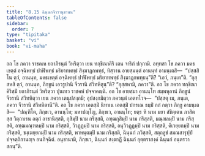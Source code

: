 ```yaml
---
title: "8.15 ฉินฺนกจีวรานุชานน"
tableOfContents: false
sidebar:
  order: 7
type: "tipitaka"
basket: "vi"
book: "vi-maha"
---
```



<DynamicBreadcrumb />

<Division number="345" book="vi-maha">

<Paragraph number="1643" book="vi-maha">
อถ โข ภควา ราชคเห ยถาภิรนฺตํ วิหริตฺวา เยน ทกฺขิณาคิริ เตน จาริกํ ปกฺกามิ. อทฺทสา โข ภควา มคธเขตฺตํ อจฺฉิพทฺธํ ปาฬิพทฺธํ มริยาทพทฺธํ สิงฺฆาฏกพทฺธํ, ทิสฺวาน อายสฺมนฺตํ อานนฺทํ อามนฺเตสิ—  “ปสฺสสิ โน ตฺวํ, อานนฺท, มคธเขตฺตํ อจฺฉิพทฺธํ ปาฬิพทฺธํ มริยาทพทฺธํ สิงฺฆาฏกพทฺธนฺ”ติ? “เอวํ, ภนฺเต”ติ. “อุสฺสหสิ ตฺวํ, อานนฺท, ภิกฺขูนํ เอวรูปานิ จีวรานิ สํวิทหิตุนฺ”ติ? “อุสฺสหามิ, ภควา”ติ. อถ โข ภควา ทกฺขิณาคิริสฺมิํ ยถาภิรนฺตํ วิหริตฺวา ปุนเทว ราชคหํ ปจฺจาคญฺฉิ. อถ โข อายสฺมา อานนฺโท สมฺพหุลานํ ภิกฺขูนํ จีวรานิ สํวิทหิตฺวา เยน ภควา เตนุปสงฺกมิ; อุปสงฺกมิตฺวา ภควนฺตํ เอตทโวจ—  “ปสฺสตุ เม, ภนฺเต, ภควา จีวรานิ สํวิทหิตานี”ติ. อถ โข ภควา เอตสฺมิํ นิทาเน เอตสฺมิํ ปกรเณ ธมฺมิํ กถํ กตฺวา ภิกฺขู อามนฺเตสิ—  “ปณฺฑิโต, ภิกฺขเว, อานนฺโท; มหาปญฺโญ, ภิกฺขเว, อานนฺโท; ยตฺร หิ นาม มยา สํขิตฺเตน ภาสิตสฺส วิตฺถาเรน อตฺถํ อาชานิสฺสติ, กุสิมฺปิ นาม กริสฺสติ, อฑฺฒกุสิมฺปิ นาม กริสฺสติ, มณฺฑลมฺปิ นาม กริสฺสติ, อฑฺฒมณฺฑลมฺปิ นาม กริสฺสติ, วิวฏฺฏมฺปิ นาม กริสฺสติ, อนุวิวฏฺฏมฺปิ นาม กริสฺสติ, คีเวยฺยกมฺปิ นาม กริสฺสติ, ชงฺเฆยฺยกมฺปิ นาม กริสฺสติ, พาหนฺตมฺปิ นาม กริสฺสติ, ฉินฺนกํ ภวิสฺสติ, สตฺถลูขํ สมณสารุปฺปํ ปจฺจตฺถิกานญฺจ อนภิจฺฉิตํ. อนุชานามิ, ภิกฺขเว, ฉินฺนกํ สงฺฆาฏิํ ฉินฺนกํ อุตฺตราสงฺคํ ฉินฺนกํ อนฺตรวาสกนฺ”ติ.
</Paragraph>
</Division>